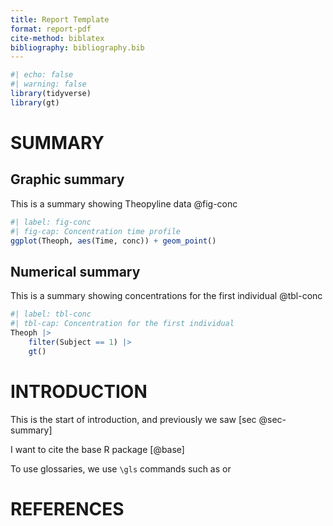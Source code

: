 ```yaml
---
title: Report Template
format: report-pdf
cite-method: biblatex
bibliography: bibliography.bib
---
```


```r
#| echo: false 
#| warning: false
library(tidyverse)
library(gt)
```


# SUMMARY {#sec-summary}

## Graphic summary 
This is a summary showing Theopyline data @fig-conc

```r
#| label: fig-conc
#| fig-cap: Concentration time profile 
ggplot(Theoph, aes(Time, conc)) + geom_point()
```

\newpage

## Numerical summary

This is a summary showing concentrations for the first individual @tbl-conc

```r
#| label: tbl-conc
#| tbl-cap: Concentration for the first individual 
Theoph |> 
    filter(Subject == 1) |> 
    gt()
```

# INTRODUCTION

This is the start of introduction, and previously we saw [sec @sec-summary]

I want to cite the base R package [@base]

To use glossaries, we use `\gls` commands such as \gls{ADAM} or \gls{AE}

# REFERENCES 

::: {#refs}
:::

